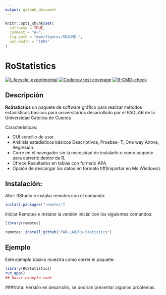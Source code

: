 ```yaml
---
output: github_document
---
```


<!-- README.md is generated from README.Rmd. Please edit that file -->

```r
knitr::opts_chunk$set(
  collapse = TRUE,
  comment = "#>",
  fig.path = "man/figures/README-",
  out.width = "100%"
)
```






# RoStatistics

<!-- badges: start -->
[![Lifecycle: experimental](https://img.shields.io/badge/lifecycle-experimental-orange.svg)](https://lifecycle.r-lib.org/articles/stages.html#experimental)
[![Codecov test coverage](https://codecov.io/gh/CarlosGuerreroG/RoStatisticsGolem/branch/master/graph/badge.svg)](https://app.codecov.io/gh/CarlosGuerreroG/RoStatisticsGolem?branch=master)
[![R-CMD-check](https://github.com/CarlosGuerreroG/RoStatisticsGolem/actions/workflows/R-CMD-check.yaml/badge.svg)](https://github.com/CarlosGuerreroG/RoStatisticsGolem/actions/workflows/R-CMD-check.yaml)
<!-- badges: end -->




## Descripción


**RoStatictics** un paquete de software gráfico para realizar métodos estadísticos básicos para universitarios desarrollado por el PADLAB de la Universidad Catolica de Cuenca

Características:

- GUI sencillo de usar. 
- Análisis estadísticos básicos Descriptivos, Pruebas- T, One way Anova, Regresión.
- Corre en el navegador sin la necesidad de instalarlo o como paquete para correrlo dentro de R.
- Ofrece Resultados en tablas con formato APA.
- Opción de descargar los datos en formato tiff(Importar en Ms Windows).



## Instalación:

Abrir RStudio e instalar remotes con el comando:
```r

install.packages("remotes")
```

Iniciar Remotes e instalar la versión inicial con los siguientes comandos:

```r
library(remotes)

remotes::install_github("PAD-LAB/Ro-Statistics")
```



## Ejemplo

Este ejemplo básico muestra como correr el paquete: 

```r
library(RoStatistics)
run_app()
## basic example code
```

###Nota:
Versión en desarrollo, se podrian presentar algunos problemas.


